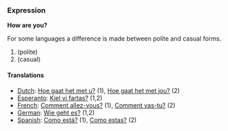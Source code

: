 ===Expression===
'''How are you?'''

For some languages a difference is made between polite and casual forms.
# (polite)
# (casual)

====Translations====
*[[Dutch]]: [[Hoe gaat het met u?]] (1), [[Hoe gaat het met jou?]] (2)
*[[Esperanto]]: [[Kiel vi fartas?]] (1,2)
*[[French]]: [[Comment allez-vous?]] (1), [[Comment vas-tu?]] (2)
*[[German]]: [[Wie geht es?]] (1,2)
*[[Spanish]]: [[Como está?]] (1), [[Como estas?]] (2)